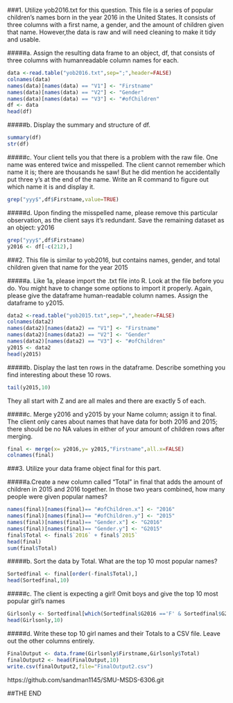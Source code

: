 ###1.  Utilize yob2016.txt for this question. This file is a series of popular children's names born in the year 2016 in the United States. It consists of three columns with a first name, a gender, and the amount of children given that name. However,the data is raw and will need cleaning to make it tidy and usable.

#####a. Assign the resulting data frame to an object, df, that consists of three columns with humanreadable column names for each.

```{r message=FALSE, warning=FALSE}
data <-read.table("yob2016.txt",sep=";",header=FALSE)
colnames(data)
names(data)[names(data) == "V1"] <- "Firstname"
names(data)[names(data) == "V2"] <- "Gender"
names(data)[names(data) == "V3"] <- "#ofChildren"
df <- data
head(df)

```   

#####b. Display the summary and structure of df.

```{r message=FALSE, warning=FALSE}
summary(df)
str(df)

```   


#####c. Your client tells you that there is a problem with the raw file. One name was entered twice and misspelled. The client cannot remember which name it is; there are thousands he saw! But he did mention he accidentally put three y's at the end of the name. Write an R command to figure out which name it is and display it.

```{r message=FALSE, warning=FALSE}
grep("yyy$",df$Firstname,value=TRUE)
```   

#####d. Upon finding the misspelled name, please remove this particular observation, as the client says it's redundant. Save the remaining dataset as an object: y2016

```{r message=FALSE, warning=FALSE}
grep("yyy$",df$Firstname)
y2016 <- df[-c(212),]
```   

###2.  This file is similar to yob2016, but contains names, gender, and total children given that name for the year 2015


#####a. Like 1a, please import the .txt file into R. Look at the file before you do. You might have to change some options to import it properly. Again, please give the dataframe human-readable column names. Assign the dataframe to y2015.

```{r message=FALSE, warning=FALSE}
data2 <-read.table("yob2015.txt",sep=",",header=FALSE)
colnames(data2)
names(data2)[names(data2) == "V1"] <- "Firstname"
names(data2)[names(data2) == "V2"] <- "Gender"
names(data2)[names(data2) == "V3"] <- "#ofChildren"
y2015 <- data2
head(y2015)
```  

#####b. Display the last ten rows in the dataframe. Describe something you find interesting about these 10 rows.

```{r message=FALSE, warning=FALSE}
tail(y2015,10)
```  
They all start with Z and are all males and there are exactly 5 of each.


#####c. Merge y2016 and y2015 by your Name column; assign it to final. The client only cares about names that have data for both 2016 and 2015; there should be no NA values in either of your amount of children rows after merging.

```{r message=FALSE, warning=FALSE}
final <- merge(x= y2016,y= y2015,"Firstname",all.x=FALSE)
colnames(final)
```

###3. Utilize your data frame object final for this part.

#####a.Create a new column called "Total" in final that adds the amount of children in 2015 and 2016 together. In those two years combined, how many people were given popular names?

```{r message=FALSE, warning=FALSE}
names(final)[names(final)== "#ofChildren.x"] <- "2016"
names(final)[names(final)== "#ofChildren.y"] <- "2015"
names(final)[names(final)== "Gender.x"] <- "G2016"
names(final)[names(final)== "Gender.y"] <- "G2015"
final$Total <- final$`2016` + final$`2015`
head(final)
sum(final$Total)

```  

#####b. Sort the data by Total. What are the top 10 most popular names?
```{r message=FALSE, warning=FALSE}
Sortedfinal <- final[order(-final$Total),]
head(Sortedfinal,10)
```

#####c. The client is expecting a girl! Omit boys and give the top 10 most popular girl's names

```{r message=FALSE, warning=FALSE}
Girlsonly <- Sortedfinal[which(Sortedfinal$G2016 =='F' & Sortedfinal$G2015 == 'F'),]
head(Girlsonly,10)
```

#####d. Write these top 10 girl names and their Totals to a CSV file. Leave out the other columns entirely.

```{r message=FALSE, warning=FALSE}
FinalOutput <- data.frame(Girlsonly$Firstname,Girlsonly$Total)
finalOutput2 <- head(FinalOutput,10)
write.csv(finalOutput2,file="FinalOutput2.csv")
```


https://github.com/sandman1145/SMU-MSDS-6306.git


##THE END